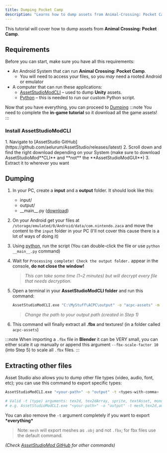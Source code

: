 ```yaml
---
title: Dumping Pocket Camp
description: "Learns how to dump assets from Animal-Crossing: Pocket Camp!"
---
```



This tutorial will cover how to dump assets from **Animal Crossing: Pocket Camp**.

## Requirements

Before you can start, make sure you have all this requirements:

- An Android System that can run **Animal Crossing: Pocket Camp**.
    - You will need to access your files, so you _may_ need a rooted Android or emulator
- A computer that can run these applications\:
    - [AssetStudioModCLI](#install-assetstudiomodcli) – used to dump **Unity** assets.
    - [Python](<https://www.python.org/downloads/>) – this is needed to run our custom Python script.

Now that you have everything, you can proceed to [Dumping](#dumping)
:::note
You need to complete the **in-game tutorial** so it download all the game assets!
:::

### Install AssetStudioModCLI
<Steps>
1. Navigate to [AssetStudio GitHub](https://github.com/aelurum/AssetStudio/releases/latest)
2. Scroll down and find the right download depending on your System (make sure to download AssetStudioMod**CLI** and **not** the **AssetStudioModGUI**)
3. Extract it to wherever you want
</Steps>

## Dumping
<Steps>

1. In your PC, create a **input** and a **output** folder. It should look like this:
    <FileTree>
    - input/
    - output/
    - \_\_main\_\_.py (<a href="../../downloads/__main__.py" download>download</a>)
    </FileTree>

2. On your Android get your files at `/storage/emulated/0/Android/data/com.nintendo.zaca` and move the content to the `input` folder in your PC (I'll not cover this cause there is a lot of ways of doing it)

3. Using [python](<https://www.python.org/downloads/>), run the script (You can double-click the file or use `python __main__.py` command)
4. Wait for `Processing complete! Check the output folder.` appear in the console, **do not close the window!**
    > _This can take some time (*1~2 minutes*) but will decrypt every file that needs decryption._
5. Open a terminal in your **AssetStudioModCLI folder** and run this command:
   ```bash
   AssetStudioModCLI.exe "C:\MyStuff\ACPC\output" -o "acpc-assets" -m splitObjects
   ```
   > _Change the path to your output path (created in Step 1)_

6. This command will finally extract all **.fbx** and textures! (in a folder called `acpc-assets`)
</Steps>

:::note
When importing a `.fbx` file in **Blender** it can be VERY small, you can either scale it up manually or append this argument `--fbx-scale-factor 10` (into Step 5) to scale all `.fbx` files.
:::

## Extracting other files
Asset Studio also allows you to dump other file types (video, audio, font, etc); you can use this command to export specific types:
```bash
AssetStudioModCLI.exe "<your-path>" -o "output" -t <types-with-comma>

# Valid -t (type) arguments: tex2d, tex2dArray, sprite, textAsset, monoBehaviour, font, shader, movieTexture, audio, video, mesh
# e.g. AssetStudioModCLI.exe "<your-path>" -o "output" -t mesh,tex2d,audio
```
You can also remove the `-t` argument completely if you want to export **\*everything\***
> Note: `mesh` will export meshes as `.obj` and not `.fbx`;  for fbx files use the default command.

 *(Check [AssetStudioMod GitHub](https://github.com/aelurum/AssetStudio) for other commands)*